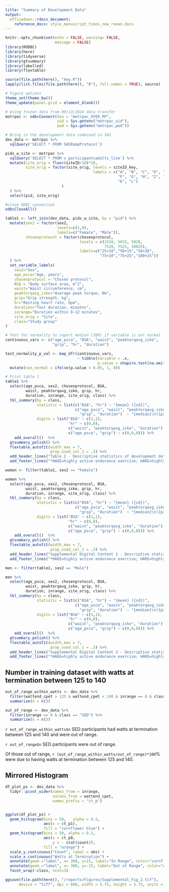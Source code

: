 ```yaml
---
title: "Summary of Development Data"
output: 
  officedown::rdocx_document:
    reference_docx: style_manuscript_times_new_roman.docx
---
```


```r
knitr::opts_chunk$set(echo = FALSE, warning= FALSE, 
                      message = FALSE)
library(RODBC)
library(here)
library(tidyverse)
library(gtsummary)
library(labelled)
library(flextable)

source(file.path(here(), "key.R"))
lapply(list.files(file.path(here(), "R"), full.names = TRUE), source)

# Figure options
theme_set(theme_bw())
theme_update(panel.grid = element_blank())
```


```r

# Using frozen data from 09/13/2024 data transfer
motrpac <- odbcConnect(dsn = "motrpac_XFER_RP",
                       uid = Sys.getenv("motrpac_uid"),
                       pwd = Sys.getenv("motrpac_pwd")) 

# Bring in the development data combined in SAS
dev_data <- motrpac %>%
  sqlQuery('SELECT * FROM SASRampProtocol')
```

 
```r

pids_w_site <- motrpac %>%
  sqlQuery('SELECT * FROM v_participantsadults_live') %>%
  mutate(site_orig = floor(siteID/10)*10,
         site_orig = factor(site_orig, levels = siteID_key,
                                       labels = c("A", "B", "C", "D", "E",
                                                  "F", "G", "H", "I", "J", 
                                                  "K", "L")
                         )
  ) %>%
  select(pid, site_orig)

#close ODBC connection
odbcCloseAll()

table1 <- left_join(dev_data, pids_w_site, by = "pid") %>%
  mutate(sex2 = factor(sex2, 
                       levels=c(1,0),
                       labels=c("Female", "Male")),
         chosenprotocol = factor(chosenprotocol,
                                 levels = c(2510, 5015, 5020,
                                            7520, 7525, 10025),
                                 labels=c("25+10","50+15","50+20",
                                          "75+20","75+25","100+25"))
  ) %>%
  set_variable_labels(
    sex2="Sex",
    age_psca="Age, years",
    chosenprotocol = "Chosen protocol",
    BSA = "Body surface area, m^2",
    waist="Waist circumference, cm",
    peaktorqavg_iske="Average peak torque, Nm",
    grip="Grip strength, kg",
    hr="Resting heart rate, bpm",
    duration="Test duration, minutes",
    inrange="Duration within 8-12 minutes",
    site_orig = "Site",
    class="Study group"
)

# Test for normality to report median (IQR) if variable is not normal
continuous_vars <- c("age_psca", "BSA", "waist", "peaktorqavg_iske", 
                     "grip", "hr", "duration")

test_normality_p_val <- map_dfr(continuous_vars,
                                ~ tibble(Variable = .x,
                                         p.value = shapiro.test(na.omit(table1[[.x]]))$p.value)) %>%
  mutate(non_normal = ifelse(p.value < 0.05, 1, 0)) 

```

```r

# Print table 1
table1 %>% 
  select(age_psca, sex2, chosenprotocol, BSA, 
         waist, peaktorqavg_iske, grip, hr,
         duration, inrange, site_orig, class) %>%
  tbl_summary(by = class,
              statistic = list(c("BSA", "hr") ~ "{mean} ({sd})",
                               c("age_psca", "waist", "peaktorqavg_iske",
                                 "grip", "duration")  ~ "{median}\n({p25}, {p75})"),
              digits = list("BSA" ~ c(1,1),
                            "hr" ~ c(0,0),
                            c("waist", "peaktorqavg_iske", "duration") ~ c(1,1,1),
                            c("age_psca", "grip") ~ c(0,0,0))) %>%
    add_overall()  %>%
  gtsummary_polish() %>%
  flextable_autofit(width_max = 7, 
                    prop_used_col_1 = .3) %>%
  add_header_lines("Table 2 - Descriptive statistics of development data by study group.*") %>%
  add_footer_lines("*HAEE=highly active endurance exercise; HARE=highly active resistance exercise; SED=sedentary.")

```


\newpage

```r
women <- filter(table1, sex2 == "Female")

women %>% 
  select(age_psca, sex2, chosenprotocol, BSA, 
         waist, peaktorqavg_iske, grip, hr,
         duration, inrange, site_orig, class) %>%
  tbl_summary(by = class,
              statistic = list(c("BSA", "hr") ~ "{mean} ({sd})",
                               c("age_psca", "waist", "peaktorqavg_iske",
                                 "grip", "duration")  ~ "{median}\n({p25}, {p75})"),
              digits = list("BSA" ~ c(1,1),
                            "hr" ~ c(0,0),
                            c("waist", "peaktorqavg_iske", "duration") ~ c(1,1,1),
                            c("age_psca", "grip") ~ c(0,0,0))) %>%
    add_overall()  %>%
  gtsummary_polish() %>%
  flextable_autofit(width_max = 7, 
                    prop_used_col_1 = .3) %>%
  add_header_lines("Supplemental Digital Content 2 - Descriptive statistics of development data, women only.*") %>%
  add_footer_lines("*HAEE=highly active endurance exercise; HARE=highly active resistance exercise; SED=sedentary.")

```


\newpage


```r
men <- filter(table1, sex2 == "Male")

men %>% 
  select(age_psca, sex2, chosenprotocol, BSA, 
         waist, peaktorqavg_iske, grip, hr,
         duration, inrange, site_orig, class) %>%
  tbl_summary(by = class,
              statistic = list(c("BSA", "hr") ~ "{mean} ({sd})",
                               c("age_psca", "waist", "peaktorqavg_iske",
                                 "grip", "duration")  ~ "{median}\n({p25}, {p75})"),
              digits = list("BSA" ~ c(1,1),
                            "hr" ~ c(0,0),
                            c("waist", "peaktorqavg_iske", "duration") ~ c(1,1,1),
                            c("age_psca", "grip") ~ c(0,0,0))) %>%
    add_overall()  %>%
  gtsummary_polish() %>%
  flextable_autofit(width_max = 7, 
                    prop_used_col_1 = .3) %>%
  add_header_lines("Supplemental Digital Content 3 - Descriptive statistics of development data, men only.*") %>%
  add_footer_lines("*HAEE=highly active endurance exercise; HARE=highly active resistance exercise; SED=sedentary.")

```

\newpage

## Number in training dataset with watts at termination between 125 to 140
```r

out_of_range_within_watts <- dev_data %>%
  filter(wattend_cpet > 125 & wattend_cpet < 140 & inrange == 0 & class == "SED") %>%
  summarize(n = n())

out_of_range <- dev_data %>%
  filter(inrange == 0 & class == "SED") %>%
  summarize(n = n())
```

`r out_of_range_within_watts$n` SED participants had watts at termination between 125 and 140 and were out of range.

`r out_of_range$n` SED participants were out of range.

Of those out of range, `r (out_of_range_within_watts/out_of_range)*100`% were due to having watts at termination between 125 and 140. 


\newpage

## Mirrored Histogram

```r

df_plot_ps <- dev_data %>%
  tidyr::pivot_wider(names_from = inrange, 
                     values_from = wattend_cpet, 
                     names_prefix = "ct_p")


ggplot(df_plot_ps) +
  geom_histogram(bins = 50,   alpha = 0.5,
                 aes(x = ct_p1), 
                 fill = "cornflower blue") +
  geom_histogram(bins = 50, alpha = 0.5,
                 aes(x = ct_p0, 
                     y = - stat(count)),
                 fill = "orange") + 
  scale_y_continuous("Count", label = abs) + 
  scale_x_continuous("Watts at Termination") +
  annotate(geom ="label", x= 300, y=15, label="In Range", color="cornflower blue") + 
  annotate(geom ="label", x= 300, y=-15, label="Out of Range", color="orange") + 
  facet_wrap(~class, ncol=3)

ggsave(file.path(here(), "/reports/Figures/Supplemental_Fig_2.tif"),
      device = "tiff", dpi = 600, width = 5.75, height = 3.75, units = "in")
```






